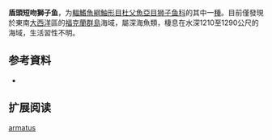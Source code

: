 {{Speciesbox
| name = 盾頭短吻獅子魚
| status = NE
| status_system = 
| image = 
| genus = Careproctus
| species = armatus
| authority = [[Andriashev|Andriashev]], 1991
| synonyms = 
}}

'''盾頭短吻獅子鱼'''，为[[輻鰭魚綱|輻鰭魚綱]][[鮋形目|鮋形目]][[杜父魚亞目|杜父魚亞目]][[狮子鱼科|狮子鱼科]]的其中一[[種|種]]。目前僅發現於東南[[大西洋|大西洋]]區的[[福克蘭群島|福克蘭群島]]海域，屬深海魚類，棲息在水深1210至1290公尺的海域，生活習性不明。

== 参考資料 ==
*{{FishBase_species|genus=Careproctus|species=armatus|year=2011|month=12}}

== 扩展阅读 ==
{{refbegin}}
{{wikispecies-inline|Careproctus armatus|盾頭短吻獅子魚}}
{{refend}}
{{Taxonbar|from=Q2969512}}

[[Category:吻獅子魚属|armatus]]


{{鮋形目小作品}}
